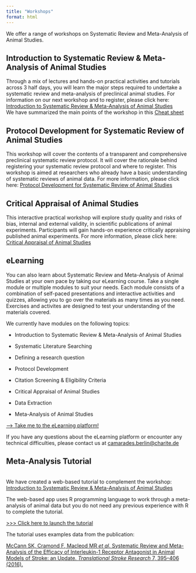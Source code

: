 ```yaml
---
title: "Workshops"
format: html
---
```


We offer a range of workshops on Systematic Review and Meta-Analysis of Animal Studies.

## Introduction to Systematic Review & Meta-Analysis of Animal Studies
Through a mix of lectures and hands-on practical activities and tutorials across 3 half days, you will learn the major steps required to undertake a systematic review and meta-analysis of preclinical animal studies. For information on our next workshop and to register, please click here: [Introduction to Systematic Review & Meta-Analysis of Animal Studies](https://www.bihealth.org/en/translation/innovation-enabler/quest-center/events/course/introduction-to-systematic-review-meta-analysis-of-animal-studies){target="_blank"} <br> We have summarized the main points of the workshop in this [Cheat sheet](workshops/CheatSheet_IntroSRworkshop_2023.pdf){target="_blank"}

## Protocol Development for Systematic Review of Animal Studies
This workshop will cover the contents of a transparent and comprehensive preclinical systematic review protocol. It will cover the rationale behind registering your systematic review protocol and where to register. This workshop is aimed at researchers who already have a basic understanding of systematic reviews of animal data. For more information, please click here: [Protocol Development for Systematic Review of Animal Studies](https://www.bihealth.org/en/translation/innovation-enabler/quest-center/events/course/protocol-development-for-systematic-review-of-animal-studies){target="_blank"}

## Critical Appraisal of Animal Studies
This interactive practical workshop will explore study quality and risks of bias, internal and external validity, in scientific publications of animal experiments. Participants will gain hands-on experience critically appraising published animal experiments. For more information, please click here: [Critical Appraisal of Animal Studies](https://www.bihealth.org/en/translation/innovation-enabler/quest-center/events/course/critical-appraisal-of-animal-studies-practical-workshop){target="_blank"}

## eLearning

You can also learn about Systematic Review and Meta-Analysis of Animal Studies at your own pace by taking our eLearning course. Take a single module or multiple modules to suit your needs. Each module consists of a combination of self-paced presentations and interactive activities and quizzes, allowing you to go over the materials as many times as you need. Exercises and activites are designed to test your understanding of the materials covered.


We currently have modules on the following topics:

-   Introduction to Systematic Review & Meta-Analysis of Animal Studies

-   Systematic Literature Searching

-   Defining a research question

-   Protocol Development

-   Citation Screening & Eligibility Criteria

-   Critical Appraisal of Animal Studies

-   Data Extraction

-   Meta-Analysis of Animal Studies


::: callout-info
[--\> Take me to the eLearning platform!](https://elearning.camarades.net){target="_blank"}
:::

<!-- For instructions on how to make a FREE user account, please see this step-by-step [instruction document here.](workshops/eLearning_course_account_guide.pdf) -->

If you have any questions about the eLearning platform or encounter any technical difficulties, please contact us at [camarades.berlin\@charite.de](mailto:CAMARADES.berlin@charite.de)

## Meta-Analysis Tutorial

<br> We have created a web-based tutorial to complement the workshop: [Introduction to Systematic Review & Meta-Analysis of Animal Studies](https://www.bihealth.org/en/translation/innovation-enabler/quest-center/events/course/introduction-to-systematic-review-meta-analysis-of-animal-studies){target="_blank"}

The web-based app uses R programming language to work through a meta-analysis of animal data but you do not need any previous experience with R to complete the tutorial. <br>

::: callout-info
[\>\>\> Click here to launch the tutorial](https://camarades.shinyapps.io/R-MA-Tutorial/){target="_blank"}
:::

The tutorial uses examples data from the publication:

<p>

<a href="https://doi.org/10.1007/s12975-016-0489-z" target="_blank" rel="noopener noreferrer">

McCann SK, Cramond F, Macleod MR *et al*. Systematic Review and Meta-Analysis of the Efficacy of Interleukin-1 Receptor Antagonist in Animal Models of Stroke: an Update. *Translational Stroke Research* 7, 395–406 (2016).

</a>

</p>

